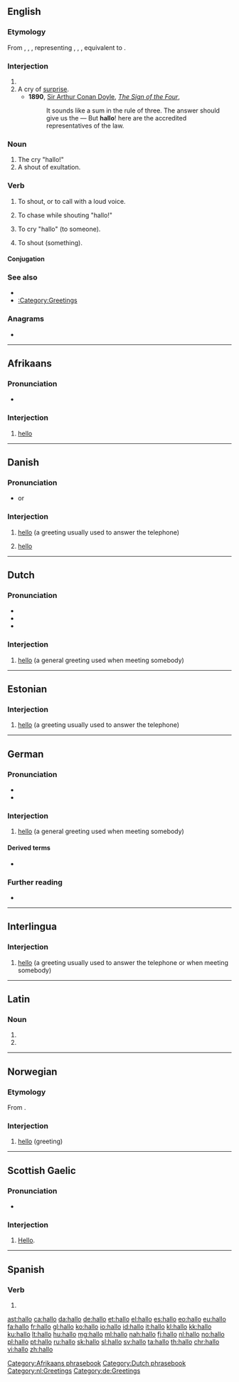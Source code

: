 {{also|halló|Hallo}}
==English==

===Etymology===
From {{etyl|enm|en}} {{m|enm|halou}}, {{m|enm|halow}}, {{m|enm|halloo||pos=interjection used to call attention}}, representing {{etyl|ang|en}} {{m|ang|hēlā}}, {{m|ang|ǣlā}}, {{m|ang|ēalā||O!, alas!, oh!, lo!}}, equivalent to {{compound|hey|lo|lang=en}}.

===Interjection===
{{en-interj}}

# {{alt form|hello|lang=en}}
# A cry of [[surprise]].
#* '''1890''', [[w:Sir Arthur Conan Doyle|Sir Arthur Conan Doyle]], ''[[s:The Sign of the Four|The Sign of the Four]]'',
#*: It sounds like a sum in the rule of three. The answer should give us the — But '''hallo'''! here are the accredited representatives of the law.

===Noun===
{{en-noun|s|halloes}}

# The cry "hallo!"
# A shout of exultation.

===Verb===
{{en-verb|pres_3sg2=halloes}}

# {{lb|en|intransitive}} To shout, or to call with a loud voice.
# {{lb|en|transitive}} To chase while shouting "hallo!"
# {{lb|en|transitive}} To cry "hallo" (to someone).
# {{lb|en|transitive}} To shout (something).

====Conjugation====
{{en-conj|hallo}}

===See also===
* {{l|en|lo}}
* [[:Category:Greetings]]

===Anagrams===
* {{l|en|holla}}

----

==Afrikaans==

===Pronunciation===
* {{IPA|/ɦaləu/|lang=af}}

===Interjection===
{{head|af|interjection}}

# [[hello]]

[[Category:Afrikaans phrasebook]]

----

==Danish==

===Pronunciation===
* {{IPA|/halɔ/|[haˈlɔ]|lang=da}} or {{IPA|/halɔː/|[haˈlɔː]|lang=da}}

===Interjection===
{{da-interj}}

# [[hello]] (a greeting usually used to answer the telephone)
# {{qualifier|as a noun, rare}} {{g|n}} [[hello]] {{gloss|"Hello!" or an equivalent greeting}}

----

==Dutch==

===Pronunciation===
* {{IPA|/ɦɑˈloː/|lang=nl}}
* {{audio|Nl-hallo.ogg|audio|lang=nl}}
* {{rhymes|oː|lang=nl}}

===Interjection===
{{nl-interj}}

# [[hello]] (a general greeting used when meeting somebody)

[[Category:Dutch phrasebook]]
[[Category:nl:Greetings]]

----

==Estonian==

===Interjection===
{{head|et|interjection}}

# [[hello]] (a greeting usually used to answer the telephone)

----

==German==

===Pronunciation===
* {{IPA|/ˈhaloː/|/haˈloː/|lang=de}}
* {{audio|CPIDL German - Hallo.ogg|Audio|lang=de}}

===Interjection===
{{head|de|interjection}}

# [[hello]] (a general greeting used when meeting somebody)

====Derived terms====
* {{l|de|aber hallo}}

===Further reading===
* {{R:Duden}}

[[Category:de:Greetings]]

----

==Interlingua==

===Interjection===
{{head|ia|interjection}}

# [[hello]] (a greeting usually used to answer the telephone or when meeting somebody)

----

==Latin==

===Noun===
{{la-noun-form|hallō}}

# {{inflection of|hallus||dat|s|lang=la}}
# {{inflection of|hallus||abl|s|lang=la}}

----

==Norwegian==

===Etymology===
From {{etyl|de|no}}.

===Interjection===
{{head|no|interjection}}

# [[hello]] (greeting)

----

==Scottish Gaelic==

===Pronunciation===
* {{IPA|/haˈɫoː/|lang=gd}}

===Interjection===
{{head|gd|interjection}}

# [[hello|Hello]].

----

==Spanish==

===Verb===
{{head|es|verb form}}

# {{es-verb form of|ending=ar|mood=indicative|tense=present|pers=1|number=singular|hallar}}

[[ast:hallo]]
[[ca:hallo]]
[[da:hallo]]
[[de:hallo]]
[[et:hallo]]
[[el:hallo]]
[[es:hallo]]
[[eo:hallo]]
[[eu:hallo]]
[[fa:hallo]]
[[fr:hallo]]
[[gl:hallo]]
[[ko:hallo]]
[[io:hallo]]
[[id:hallo]]
[[it:hallo]]
[[kl:hallo]]
[[kk:hallo]]
[[ku:hallo]]
[[lt:hallo]]
[[hu:hallo]]
[[mg:hallo]]
[[ml:hallo]]
[[nah:hallo]]
[[fj:hallo]]
[[nl:hallo]]
[[no:hallo]]
[[pl:hallo]]
[[pt:hallo]]
[[ru:hallo]]
[[sk:hallo]]
[[sl:hallo]]
[[sv:hallo]]
[[ta:hallo]]
[[th:hallo]]
[[chr:hallo]]
[[vi:hallo]]
[[zh:hallo]]